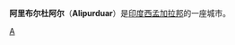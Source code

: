{{Infobox Settlement
| name = 阿里布尔杜阿尔<br/>Alipurduar
| image_skyline = 
| imagesize = 
| image_caption = 
| image_flag = 
| image_shield = 
| pushpin_map = India
| pushpin_label_position = bottom
| subdivision_type = 国家
| subdivision_name = {{IND}}
| subdivision_type1 = [[印度行政区划|邦]]
| subdivision_name1 = [[西孟加拉邦|西孟加拉邦]]
| elevation_m = 93
| elevation_ft = 
| area_total_km2 = 
| population_as_of = 2001年
| population_total = 73047
| population_density_km2 = 
| timezone = [[印度标准时间|IST]]
| utc_offset = +5:30
| timezone_DST = 
| utc_offset_DST = 
| latd = 26
| latm = 28
| lats = 48
| latNS = N
| longd = 89
| longm = 34
| longs = 12
| longEW = E
| postal_code_type = 邮政编码
| postal_code = 736121
| website =  
}}
'''阿里布尔杜阿尔'''（'''Alipurduar'''）是[[印度|印度]][[西孟加拉邦|西孟加拉邦]]的一座城市。

{{西孟加拉邦小作品}}
[[Category:西孟加拉邦城镇|A]]